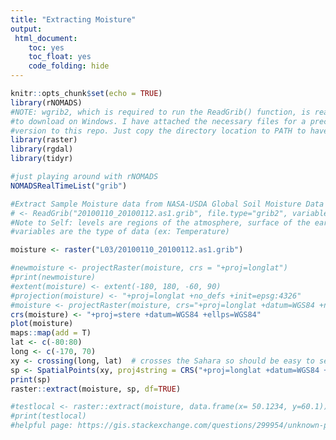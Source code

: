 ```yaml
---
title: "Extracting Moisture"
output:
 html_document:
    toc: yes
    toc_float: yes
    code_folding: hide
---
```


```r
knitr::opts_chunk$set(echo = TRUE)
library(rNOMADS)
#NOTE: wgrib2, which is required to run the ReadGrib() function, is really hard 
#to download on Windows. I have attached the necessary files for a precompiled 
#version to this repo. Just copy the directory location to PATH to have it work.
library(raster)
library(rgdal)
library(tidyr)
```

```r
#just playing around with rNOMADS
NOMADSRealTimeList("grib")
```

```r
#Extract Sample Moisture data from NASA-USDA Global Soil Moisture Data
# <- ReadGrib("20100110_20100112.as1.grib", file.type="grib2", variables = "", levels ="")
#Note to Self: levels are regions of the atmosphere, surface of the earth, or subsurface
#variables are the type of data (ex: Temperature)

moisture <- raster("L03/20100110_20100112.as1.grib")

#newmoisture <- projectRaster(moisture, crs = "+proj=longlat")
#print(newmoisture)
#extent(moisture) <- extent(-180, 180, -60, 90)
#projection(moisture) <- "+proj=longlat +no_defs +init=epsg:4326"
#moisture <- projectRaster(moisture, crs="+proj=longlat +datum=WGS84 +no_defs")
crs(moisture) <- "+proj=stere +datum=WGS84 +ellps=WGS84"
plot(moisture)
maps::map(add = T)
lat <- c(-80:80)
long <- c(-170, 70)
xy <- crossing(long, lat)  # crosses the Sahara so should be easy to see if correct
sp <- SpatialPoints(xy, proj4string = CRS("+proj=longlat +datum=WGS84 +no_defs"))
print(sp)
raster::extract(moisture, sp, df=TRUE)

#testlocal <- raster::extract(moisture, data.frame(x= 50.1234, y=60.1))
#print(testlocal)
#helpful page: https://gis.stackexchange.com/questions/299954/unknown-projection-of-grib-file
```


